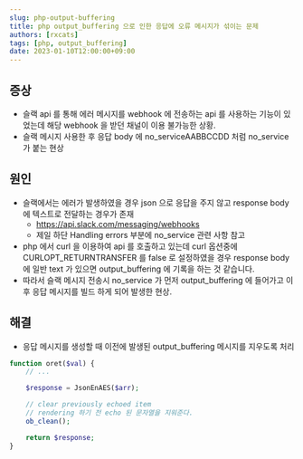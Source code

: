 ```yaml
---
slug: php-output-buffering
title: php output_buffering 으로 인한 응답에 오류 메시지가 섞이는 문제
authors: [rxcats]
tags: [php, output_buffering]
date: 2023-01-10T12:00:00+09:00
---
```


## 증상

- 슬랙 api 를 통해 에러 메시지를 webhook 에 전송하는 api 를 사용하는 기능이 있었는데 해당 webhook 을 받던 채널이 이용 불가능한 상황.
- 슬랙 메시지 사용한 후 응답 body 에 no_serviceAABBCCDD 처럼 no_service 가 붙는 현상

## 원인

- 슬랙에서는 에러가 발생하였을 경우 json 으로 응답을 주지 않고 response body 에 텍스트로 전달하는 경우가 존재
    - https://api.slack.com/messaging/webhooks
    - 제일 하단 Handling errors 부분에 no_service 관련 사항 참고
- php 에서 curl 을 이용하여 api 를 호출하고 있는데 curl 옵션중에 CURLOPT_RETURNTRANSFER 를 false 로 설정하였을 경우 response body 에 일반 text 가 있으면 output_buffering 에 기록을 하는 것 같습니다.
- 따라서 슬랙 메시지 전송시 no_service 가 먼저 output_buffering 에 들어가고 이후 응답 메시지를 빌드 하게 되어 발생한 현상.

## 해결

- 응답 메시지를 생성할 때 이전에 발생된 output_buffering 메시지를 지우도록 처리

```php
function oret($val) {
    // ...

    $response = JsonEnAES($arr);

    // clear previously echoed item
    // rendering 하기 전 echo 된 문자열을 지워준다.
    ob_clean();

    return $response;
}

```

